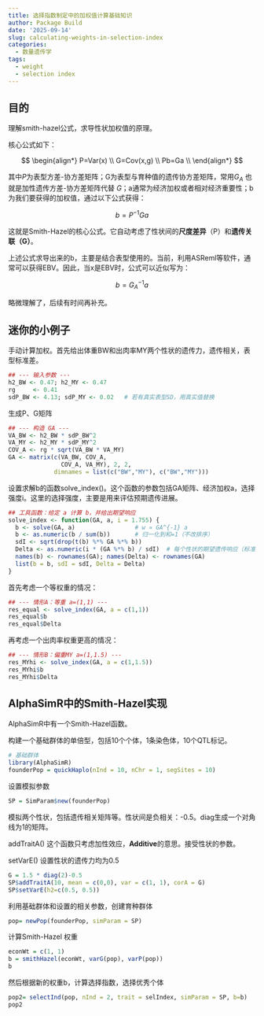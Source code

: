 ```yaml
---
title: 选择指数制定中的加权值计算基础知识
author: Package Build
date: '2025-09-14'
slug: calculating-weights-in-selection-index
categories:
  - 数量遗传学
tags:
  - weight
  - selection index
---
```


## 目的

理解smith-hazel公式，求导性状加权值的原理。

核心公式如下：

$$
\begin{align*}
P=Var(x) \\
G=Cov(x,g) \\
Pb=Ga \\
\end{align*}
$$

其中$P$为表型方差-协方差矩阵；G为表型与育种值的遗传协方差矩阵，常用$G_{A}$ 也就是加性遗传方差-协方差矩阵代替 $G$；a通常为经济加权或者相对经济重要性；b为我们要获得的加权值，通过以下公式获得：

$$
b=P^{-1}Ga
$$

这就是Smith-Hazel的核心公式。它自动考虑了性状间的**尺度差异**（P）和**遗传关联（G）**。

上述公式求导出来的b，主要是结合表型使用的。当前，利用ASReml等软件，通常可以获得EBV。因此，当x是EBV时，公式可以近似写为：

$$
b=G^{-1}_{A}a
$$

略微理解了，后续有时间再补充。

## 迷你的小例子

手动计算加权。首先给出体重BW和出肉率MY两个性状的遗传力，遗传相关，表型标准差。

```r
## --- 输入参数 ---
h2_BW <- 0.47; h2_MY <- 0.47
rg     <- 0.41
sdP_BW <- 4.13; sdP_MY <- 0.02   # 若有真实表型SD，用真实值替换
```

生成P、G矩阵

```r
## --- 构造 GA ---
VA_BW <- h2_BW * sdP_BW^2
VA_MY <- h2_MY * sdP_MY^2
COV_A <- rg * sqrt(VA_BW * VA_MY)
GA <- matrix(c(VA_BW, COV_A,
               COV_A, VA_MY), 2, 2,
             dimnames = list(c("BW","MY"), c("BW","MY")))

```

设置求解b的函数solve_index()。这个函数的参数包括GA矩阵、经济加权a，选择强度i。这里的选择强度，主要是用来评估预期遗传进展。

```r
## 工具函数：给定 a 计算 b，并给出期望响应
solve_index <- function(GA, a, i = 1.755) {
  b <- solve(GA, a)                 # w ∝ GA^{-1} a
  b <- as.numeric(b / sum(b))       # 归一化到和=1（不改排序）
  sdI <- sqrt(drop(t(b) %*% GA %*% b))
  Delta <- as.numeric(i * (GA %*% b) / sdI)  # 每个性状的期望遗传响应（标准化单位）
  names(b) <- rownames(GA); names(Delta) <- rownames(GA)
  list(b = b, sdI = sdI, Delta = Delta)
}
```

首先考虑一个等权重的情况：

```r

## --- 情形A：等重 a=(1,1) ---
res_equal <- solve_index(GA, a = c(1,1))
res_equal$b      
res_equal$Delta  
```

再考虑一个出肉率权重更高的情况：

```r
## --- 情形B：偏重MY a=(1,1.5) ---
res_MYhi <- solve_index(GA, a = c(1,1.5))
res_MYhi$b     
res_MYhi$Delta 
```

## AlphaSimR中的Smith-Hazel实现

AlphaSimR中有一个Smith-Hazel函数。

构建一个基础群体的单倍型，包括10个个体，1条染色体，10个QTL标记。

```r
# 基础群体
library(AlphaSimR)
founderPop = quickHaplo(nInd = 10, nChr = 1, segSites = 10)
```

设置模拟参数

```r
SP = SimParam$new(founderPop)

```

模拟两个性状，包括遗传相关矩阵等。性状间是负相关：-0.5。diag生成一个对角线为1的矩阵。

addTraitA() 这个函数只考虑加性效应，**Additive**的意思。接受性状的参数。

setVarE() 设置性状的遗传力均为0.5

```r
G = 1.5 * diag(2)-0.5
SP$addTraitA(10, mean = c(0,0), var = c(1, 1), corA = G)
SP$setVarE(h2=c(0.5, 0.5))
```

利用基础群体和设置的相关参数，创建育种群体

```r
pop= newPop(founderPop, simParam = SP)
```

计算Smith-Hazel 权重

```r
econWt = c(1, 1)
b = smithHazel(econWt, varG(pop), varP(pop))
b
```

然后根据新的权重b，计算选择指数，选择优秀个体

```r
pop2= selectInd(pop, nInd = 2, trait = selIndex, simParam = SP, b=b)
pop2
```
